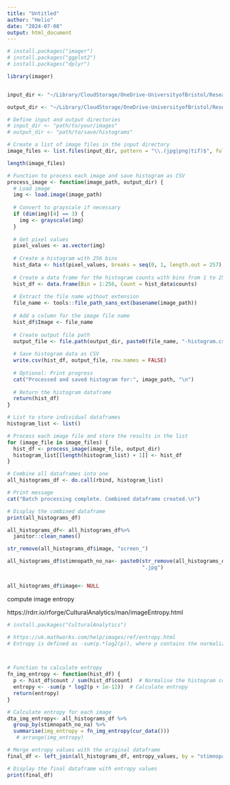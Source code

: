 ```yaml
---
title: "Untitled"
author: "Helio"
date: "2024-07-08"
output: html_document
---
```





```r

# install.packages("imager")
# install.packages("ggplot2")
# install.packages("dplyr")

library(imager)


input_dir <- "~/Library/CloudStorage/OneDrive-UniversityofBristol/Research Projects/EmotionPhysio2024/2023-24 Project/Data backup/Eyetracking/preprocessed/ImageJ/Screenshots"

output_dir <- "~/Library/CloudStorage/OneDrive-UniversityofBristol/Research Projects/EmotionPhysio2024/2023-24 Project/Data backup/Eyetracking/preprocessed/ImageJ/Output"

```



```r
# Define input and output directories
# input_dir <- "path/to/your/images"
# output_dir <- "path/to/save/histograms"

# Create a list of image files in the input directory
image_files <- list.files(input_dir, pattern = "\\.(jpg|png|tif)$", full.names = TRUE)

length(image_files)

# Function to process each image and save histogram as CSV
process_image <- function(image_path, output_dir) {
  # Load image
  img <- load.image(image_path)
  
  # Convert to grayscale if necessary
  if (dim(img)[4] == 3) {
    img <- grayscale(img)
  }
  
  # Get pixel values
  pixel_values <- as.vector(img)
  
  # Create a histogram with 256 bins
  hist_data <- hist(pixel_values, breaks = seq(0, 1, length.out = 257), plot = FALSE)
  
  # Create a data frame for the histogram counts with bins from 1 to 256
  hist_df <- data.frame(Bin = 1:256, Count = hist_data$counts)
  
  # Extract the file name without extension
  file_name <- tools::file_path_sans_ext(basename(image_path))
  
  # Add a column for the image file name
  hist_df$Image <- file_name
  
  # Create output file path
  output_file <- file.path(output_dir, paste0(file_name, "-histogram.csv"))
  
  # Save histogram data as CSV
  write.csv(hist_df, output_file, row.names = FALSE)
  
  # Optional: Print progress
  cat("Processed and saved histogram for:", image_path, "\n")
  
  # Return the histogram dataframe
  return(hist_df)
}

# List to store individual dataframes
histogram_list <- list()

# Process each image file and store the results in the list
for (image_file in image_files) {
  hist_df <- process_image(image_file, output_dir)
  histogram_list[[length(histogram_list) + 1]] <- hist_df
}

# Combine all dataframes into one
all_histograms_df <- do.call(rbind, histogram_list)

# Print message
cat("Batch processing complete. Combined dataframe created.\n")

# Display the combined dataframe
print(all_histograms_df)

all_histograms_df<- all_histograms_df%>%
  janitor::clean_names()

str_remove(all_histograms_df$image, "screen_")

all_histograms_df$stimnopath_no_na<- paste0(str_remove(all_histograms_df$image, "screen_"),
                                            ".jpg")


all_histograms_df$image<- NULL

```

compute image entropy

https://rdrr.io/rforge/CulturalAnalytics/man/imageEntropy.html

```r
# install.packages("CulturalAnalytics")

# https://uk.mathworks.com/help/images/ref/entropy.html
# Entropy is defined as -sum(p.*log2(p)), where p contains the normalized histogram counts returned from imhist.



# Function to calculate entropy
fn_img_entropy <- function(hist_df) {
  p <- hist_df$count / sum(hist_df$count)  # Normalise the histogram counts
  entropy <- -sum(p * log2(p + 1e-12))  # Calculate entropy
  return(entropy)
}

# Calculate entropy for each image
dta_img_entropy<- all_histograms_df %>%
  group_by(stimnopath_no_na) %>%
  summarise(img_entropy = fn_img_entropy(cur_data()))
   # arrange(img_entropy)

# Merge entropy values with the original dataframe
final_df <- left_join(all_histograms_df, entropy_values, by = "stimnopath_no_na")

# Display the final dataframe with entropy values
print(final_df)
  



```